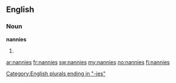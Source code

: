 ==English==

===Noun===
'''nannies'''

# {{plural of|[[nanny]]}}

[[Category:English plurals ending in "-ies"]]

[[ar:nannies]]
[[fr:nannies]]
[[sw:nannies]]
[[my:nannies]]
[[no:nannies]]
[[fi:nannies]]